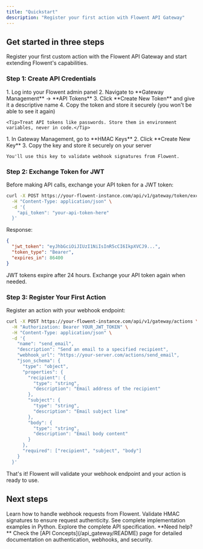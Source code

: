 ```yaml
---
title: "Quickstart"
description: "Register your first action with Flowent API Gateway"
---
```


## Get started in three steps

Register your first custom action with the Flowent API Gateway and start extending Flowent's capabilities.

### Step 1: Create API Credentials

<AccordionGroup>
  <Accordion icon="lock" title="Get your API token">
    1. Log into your Flowent admin panel
    2. Navigate to **Gateway Management** → **API Tokens**
    3. Click **Create New Token** and give it a descriptive name
    4. Copy the token and store it securely (you won't be able to see it again)

    <Tip>Treat API tokens like passwords. Store them in environment variables, never in code.</Tip>
  </Accordion>
  <Accordion icon="shield" title="Create HMAC key">
    1. In Gateway Management, go to **HMAC Keys**
    2. Click **Create New Key**
    3. Copy the key and store it securely on your server

    You'll use this key to validate webhook signatures from Flowent.
  </Accordion>
</AccordionGroup>

### Step 2: Exchange Token for JWT

Before making API calls, exchange your API token for a JWT token:

```bash
curl -X POST https://your-flowent-instance.com/api/v1/gateway/token/exchange \
  -H "Content-Type: application/json" \
  -d '{
    "api_token": "your-api-token-here"
  }'
```

Response:
```json
{
  "jwt_token": "eyJhbGciOiJIUzI1NiIsInR5cCI6IkpXVCJ9...",
  "token_type": "Bearer",
  "expires_in": 86400
}
```

<Info>
  JWT tokens expire after 24 hours. Exchange your API token again when needed.
</Info>

### Step 3: Register Your First Action

Register an action with your webhook endpoint:

```bash
curl -X POST https://your-flowent-instance.com/api/v1/gateway/actions \
  -H "Authorization: Bearer YOUR_JWT_TOKEN" \
  -H "Content-Type: application/json" \
  -d '{
    "name": "send_email",
    "description": "Send an email to a specified recipient",
    "webhook_url": "https://your-server.com/actions/send_email",
    "json_schema": {
      "type": "object",
      "properties": {
        "recipient": {
          "type": "string",
          "description": "Email address of the recipient"
        },
        "subject": {
          "type": "string",
          "description": "Email subject line"
        },
        "body": {
          "type": "string",
          "description": "Email body content"
        }
      },
      "required": ["recipient", "subject", "body"]
    }
  }'
```

That's it! Flowent will validate your webhook endpoint and your action is ready to use.

## Next steps

<CardGroup cols={2}>

<Card title="Webhook Implementation" icon="webhook" href="/api_gateway/README#webhook-implementation">
  Learn how to handle webhook requests from Flowent.
</Card>

<Card title="Signature Validation" icon="lock" href="/api_gateway/README#signature-validation">
  Validate HMAC signatures to ensure request authenticity.
</Card>

<Card title="Code Examples" icon="code" href="/api_gateway/examples/python/README">
  See complete implementation examples in Python.
</Card>

<Card title="API Reference" icon="terminal" href="/api-reference/introduction">
  Explore the complete API specification.
</Card>

</CardGroup>

<Note>
  **Need help?** Check the [API Concepts](/api_gateway/README) page for detailed documentation on authentication, webhooks, and security.
</Note>
